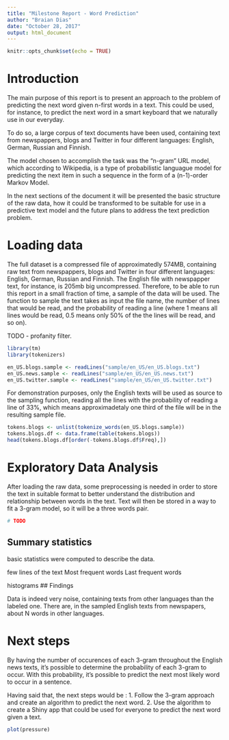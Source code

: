 ```yaml
---
title: "Milestone Report - Word Prediction"
author: "Braian Dias"
date: "October 28, 2017"
output: html_document
---
```


```r
knitr::opts_chunk$set(echo = TRUE)
```

# Introduction

The main purpose of this report is to present an approach to the problem of predicting the next word given n-first words in a text. This could be used, for instance, to predict the next word in a smart keyboard that we naturally use in our everyday.

To do so, a large corpus of text documents have been used, containing text from newspappers, blogs and Twitter in four different languages: English, German, Russian and Finnish.

The model chosen to accomplish the task was the "n-gram" URL model, which according to Wikipedia, is a type of probabilistic languague model for predicting the next item in such a sequence in the form of a (n-1)-order Markov Model.

In the next sections of the document it will be presented the basic structure of the raw data, how it could be transformed to be suitable for use in a predictive text model and the future plans to address the text prediction problem.

# Loading data

The full dataset is a compressed file of approximatedly 574MB, containing raw text from newspappers, blogs and Twitter in four different languages: English, German, Russian and Finnish. The English file with newspapper text, for instance, is 205mb big uncompressed. Therefore, to be able to run this report in a small fraction of time, a sample of the data will be used.
The function to sample the text takes as input the file name, the number of lines that would be read, and the probability of reading a line (where 1 means all lines would be read, 0.5 means only 50% of the the lines will be read, and so on). 

TODO - profanity filter.

```r
library(tm)
library(tokenizers)

en_US.blogs.sample <- readLines("sample/en_US/en_US.blogs.txt")
en_US.news.sample <- readLines("sample/en_US/en_US.news.txt")
en_US.twitter.sample <- readLines("sample/en_US/en_US.twitter.txt")
```

For demonstration purposes, only the English texts will be used as source to the sampling function, reading all the lines with the probability of reading a line of 33%, which means approximadetaly one third of the file will be in the resulting sample file.

```r
tokens.blogs <- unlist(tokenize_words(en_US.blogs.sample))
tokens.blogs.df <- data.frame(table(tokens.blogs))
head(tokens.blogs.df[order(-tokens.blogs.df$Freq),])
```

# Exploratory Data Analysis

After loading the raw data, some preprocessing is needed in order to store the text in suitable format to better understand the distribution and relationship between words in the text. 
Text will then be stored in a way to fit a 3-gram model, so it will be a three words pair.

```r
# TODO
```

## Summary statistics
basic statistics were computed to describe the data.

few lines of the text
Most frequent words
Last frequent words

histograms
## Findings


Data is indeed very noise, containing texts from other languages than the labeled one. There are, in the sampled English texts from newspapers, about N words in other languages.

# Next steps
By having the number of occurences of each 3-gram throughout the English news texts, it's possible to determine the probability of each 3-gram to occur. With this probability, it's possible to predict the next most likely word to occur in a sentence.

Having said that, the next steps would be :
1. Follow the 3-gram approach and create an algorithm to predict the next word.
2. Use the algorithm to create a Shiny app that could be used for everyone to predict the next word given a text.

```r
plot(pressure)
```

